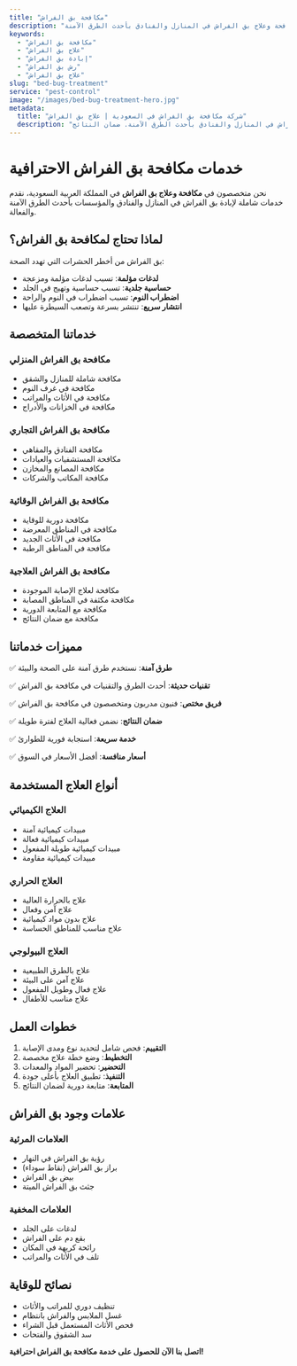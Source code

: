 ```yaml
---
title: "مكافحة بق الفراش"
description: "خدمات مكافحة وعلاج بق الفراش في المنازل والفنادق بأحدث الطرق الآمنة"
keywords:
  - "مكافحة بق الفراش"
  - "علاج بق الفراش"
  - "إبادة بق الفراش"
  - "رش بق الفراش"
  - "علاج بق الفراش"
slug: "bed-bug-treatment"
service: "pest-control"
image: "/images/bed-bug-treatment-hero.jpg"
metadata:
  title: "شركة مكافحة بق الفراش في السعودية | علاج بق الفراش"
  description: "أفضل شركة مكافحة بق الفراش في السعودية. علاج وإبادة بق الفراش في المنازل والفنادق بأحدث الطرق الآمنة. ضمان النتائج."
---
```


# خدمات مكافحة بق الفراش الاحترافية

نحن متخصصون في **مكافحة وعلاج بق الفراش** في المملكة العربية السعودية، نقدم خدمات شاملة لإبادة بق الفراش في المنازل والفنادق والمؤسسات بأحدث الطرق الآمنة والفعالة.

## لماذا تحتاج لمكافحة بق الفراش؟

بق الفراش من أخطر الحشرات التي تهدد الصحة:

- **لدغات مؤلمة**: تسبب لدغات مؤلمة ومزعجة
- **حساسية جلدية**: تسبب حساسية وتهيج في الجلد
- **اضطراب النوم**: تسبب اضطراب في النوم والراحة
- **انتشار سريع**: تنتشر بسرعة وتصعب السيطرة عليها

## خدماتنا المتخصصة

### مكافحة بق الفراش المنزلي
- مكافحة شاملة للمنازل والشقق
- مكافحة في غرف النوم
- مكافحة في الأثاث والمراتب
- مكافحة في الخزانات والأدراج

### مكافحة بق الفراش التجاري
- مكافحة الفنادق والمقاهي
- مكافحة المستشفيات والعيادات
- مكافحة المصانع والمخازن
- مكافحة المكاتب والشركات

### مكافحة بق الفراش الوقائية
- مكافحة دورية للوقاية
- مكافحة في المناطق المعرضة
- مكافحة في الأثاث الجديد
- مكافحة في المناطق الرطبة

### مكافحة بق الفراش العلاجية
- مكافحة لعلاج الإصابة الموجودة
- مكافحة مكثفة في المناطق المصابة
- مكافحة مع المتابعة الدورية
- مكافحة مع ضمان النتائج

## مميزات خدماتنا

✅ **طرق آمنة**: نستخدم طرق آمنة على الصحة والبيئة

✅ **تقنيات حديثة**: أحدث الطرق والتقنيات في مكافحة بق الفراش

✅ **فريق مختص**: فنيون مدربون ومتخصصون في مكافحة بق الفراش

✅ **ضمان النتائج**: نضمن فعالية العلاج لفترة طويلة

✅ **خدمة سريعة**: استجابة فورية للطوارئ

✅ **أسعار منافسة**: أفضل الأسعار في السوق

## أنواع العلاج المستخدمة

### العلاج الكيميائي
- مبيدات كيميائية آمنة
- مبيدات كيميائية فعالة
- مبيدات كيميائية طويلة المفعول
- مبيدات كيميائية مقاومة

### العلاج الحراري
- علاج بالحرارة العالية
- علاج آمن وفعال
- علاج بدون مواد كيميائية
- علاج مناسب للمناطق الحساسة

### العلاج البيولوجي
- علاج بالطرق الطبيعية
- علاج آمن على البيئة
- علاج فعال وطويل المفعول
- علاج مناسب للأطفال

## خطوات العمل

1. **التقييم**: فحص شامل لتحديد نوع ومدى الإصابة
2. **التخطيط**: وضع خطة علاج مخصصة
3. **التحضير**: تحضير المواد والمعدات
4. **التنفيذ**: تطبيق العلاج بأعلى جودة
5. **المتابعة**: متابعة دورية لضمان النتائج

## علامات وجود بق الفراش

### العلامات المرئية
- رؤية بق الفراش في النهار
- براز بق الفراش (نقاط سوداء)
- بيض بق الفراش
- جثث بق الفراش الميتة

### العلامات المخفية
- لدغات على الجلد
- بقع دم على الفراش
- رائحة كريهة في المكان
- تلف في الأثاث والمراتب

## نصائح للوقاية

- تنظيف دوري للمراتب والأثاث
- غسل الملابس والفراش بانتظام
- فحص الأثاث المستعمل قبل الشراء
- سد الشقوق والفتحات

**اتصل بنا الآن للحصول على خدمة مكافحة بق الفراش احترافية!**